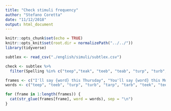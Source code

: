 ```yaml
---
title: "Check stimuli frequency"
author: "Stefano Coretta"
date: "11/12/2018"
output: html_document
---
```


```r
knitr::opts_chunk$set(echo = TRUE)
knitr::opts_knit$set(root.dir = normalizePath("../../"))
library(tidyverse)
```

```r
subtlex <- read_csv("./english/simuli/subtlex.csv")
```

```r
check <- subtlex %>%
  filter(Spelling %in% c("teep","teak", "teeb", "teab", "turp", "turb", "terp", "terb", "tarp", "tarb", "teek", "teak", "teeg", "teag", "turk", "terk", "turg", "terg", "tark", "targ", "teepus", "teapus", "teebus", "teabus", "turpus", "turbus", "terpus", "terbus", "tarpus", "tarbus", "teekus", "teakus", "teegus", "teagus", "turkus", "terkus", "turgus", "tergus", "tarkus", "targus"))
```

```r
frames <- c("I'll say {word} this Thursday", "You'll say {word} this Monday", "She'll say {word} this Sunday", "We'll say {word} this Friday", "They'll say {word} this Tuesday")
words <- c("teep", "teeb", "turp", "turb", "tarp", "tarb", "teek", "teeg", "turk", "turg", "tark", "targ", "teepus", "teebus", "turpus", "turbus", "tarpus", "tarbus", "teekus", "teegus", "turkus", "turgus", "tarkus", "targus")

for (frame in 1:length(frames)) {
  cat(str_glue(frames[frame], word = words), sep = "\n")
}
```


